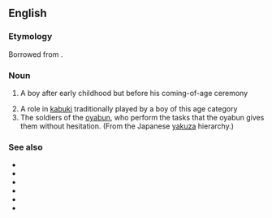 ==English==

===Etymology===
Borrowed from {{bor|en|ja|若衆||young person|notext=1}}.

===Noun===
{{en-noun|wakashu}}

# {{lb|en|archaic}} A boy after early childhood but before his coming-of-age ceremony
# A role in [[kabuki]] traditionally played by a boy of this age category
# The soldiers of the [[oyabun]], who perform the tasks that the oyabun gives them without hesitation. (From the Japanese [[yakuza]] hierarchy.)

===See also===
* {{l|en|yakuza}}
* {{l|en|oyabun}}
* {{l|en|waka gashira}}
* {{l|en|shatei}}
* {{l|en|shatei gashira}}
* {{l|en|kyodai}}